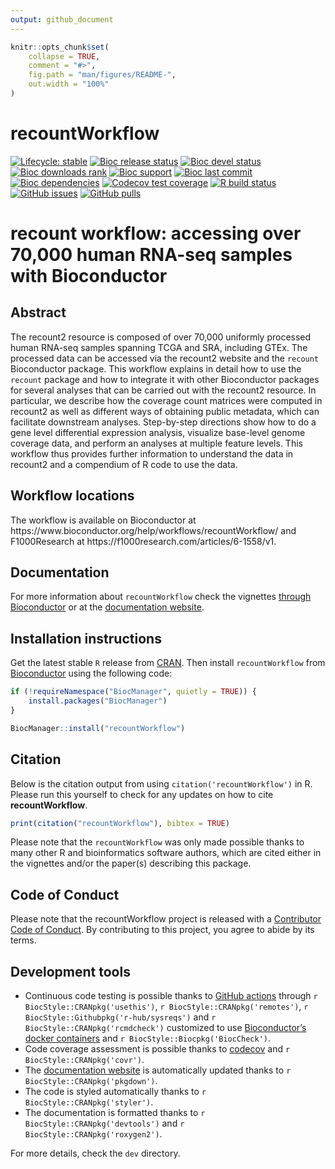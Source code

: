 ```yaml
---
output: github_document
---
```


<!-- README.md is generated from README.Rmd. Please edit that file -->

```r
knitr::opts_chunk$set(
    collapse = TRUE,
    comment = "#>",
    fig.path = "man/figures/README-",
    out.width = "100%"
)
```

# recountWorkflow

<!-- badges: start -->
[![Lifecycle: stable](https://img.shields.io/badge/lifecycle-stable-brightgreen.svg)](https://lifecycle.r-lib.org/articles/stages.html#stable)
[![Bioc release status](http://www.bioconductor.org/shields/build/release/workflows/recountWorkflow.svg)](https://bioconductor.org/checkResults/release/bioc-LATEST/recountWorkflow)
[![Bioc devel status](http://www.bioconductor.org/shields/build/devel/workflows/recountWorkflow.svg)](https://bioconductor.org/checkResults/devel/bioc-LATEST/recountWorkflow)
[![Bioc downloads rank](https://bioconductor.org/shields/downloads/release/recountWorkflow.svg)](http://bioconductor.org/packages/stats/workflows/recountWorkflow/)
[![Bioc support](https://bioconductor.org/shields/posts/recountWorkflow.svg)](https://support.bioconductor.org/tag/recountWorkflow)
[![Bioc last commit](https://bioconductor.org/shields/lastcommit/devel/workflows/recountWorkflow.svg)](http://bioconductor.org/checkResults/devel/bioc-LATEST/recountWorkflow/)
[![Bioc dependencies](https://bioconductor.org/shields/dependencies/release/recountWorkflow.svg)](https://bioconductor.org/packages/release/workflows/html/recountWorkflow.html#since)
[![Codecov test coverage](https://codecov.io/gh/LieberInstitute/recountWorkflow/branch/devel/graph/badge.svg)](https://codecov.io/gh/LieberInstitute/recountWorkflow?branch=devel)
[![R build status](https://github.com/LieberInstitute/recountWorkflow/workflows/R-CMD-check-bioc/badge.svg)](https://github.com/LieberInstitute/recountWorkflow/actions)
[![GitHub issues](https://img.shields.io/github/issues/LieberInstitute/recountWorkflow)](https://github.com/LieberInstitute/recountWorkflow/issues)
[![GitHub pulls](https://img.shields.io/github/issues-pr/LieberInstitute/recountWorkflow)](https://github.com/LieberInstitute/recountWorkflow/pulls)
<!-- badges: end -->

# recount workflow: accessing over 70,000 human RNA-seq samples with Bioconductor

## Abstract

The recount2 resource is composed of over 70,000 uniformly processed human RNA-seq samples spanning TCGA and SRA, including GTEx. The processed data can be accessed via the recount2 website and the `recount` Bioconductor package. This workflow explains in detail how to use the `recount` package and how to integrate it with other Bioconductor packages for several analyses that can be carried out with the recount2 resource. In particular, we describe how the coverage count matrices were computed in recount2 as well as different ways of obtaining public metadata, which can facilitate downstream analyses. Step-by-step directions show how to do a gene level differential expression analysis, visualize base-level genome coverage data, and perform an analyses at multiple feature levels. This workflow thus provides further information to understand the data in recount2 and a compendium of R code to use the data.

## Workflow locations 

The workflow is available on Bioconductor at https://www.bioconductor.org/help/workflows/recountWorkflow/ and F1000Research at https://f1000research.com/articles/6-1558/v1.

## Documentation

For more information about `recountWorkflow` check the vignettes [through Bioconductor](http://bioconductor.org/packages/recountWorkflow) or at the [documentation website](http://LieberInstitute.github.io/recountWorkflow).

## Installation instructions

Get the latest stable `R` release from [CRAN](http://cran.r-project.org/). Then install `recountWorkflow` from [Bioconductor](http://bioconductor.org/) using the following code:

```r
if (!requireNamespace("BiocManager", quietly = TRUE)) {
    install.packages("BiocManager")
}

BiocManager::install("recountWorkflow")
```

## Citation

Below is the citation output from using `citation('recountWorkflow')` in R. Please 
run this yourself to check for any updates on how to cite __recountWorkflow__.

```r
print(citation("recountWorkflow"), bibtex = TRUE)
```

Please note that the `recountWorkflow` was only made possible thanks to many other R and bioinformatics software authors, which are cited either in the vignettes and/or the paper(s) describing this package.

## Code of Conduct
  
Please note that the recountWorkflow project is released with a [Contributor Code of Conduct](https://contributor-covenant.org/version/2/0/CODE_OF_CONDUCT.html). By contributing to this project, you agree to abide by its terms.

## Development tools

* Continuous code testing is possible thanks to [GitHub actions](https://www.tidyverse.org/blog/2020/04/usethis-1-6-0/)  through `r BiocStyle::CRANpkg('usethis')`, `r BiocStyle::CRANpkg('remotes')`, `r BiocStyle::Githubpkg('r-hub/sysreqs')` and `r BiocStyle::CRANpkg('rcmdcheck')` customized to use [Bioconductor's docker containers](https://www.bioconductor.org/help/docker/) and `r BiocStyle::Biocpkg('BiocCheck')`.
* Code coverage assessment is possible thanks to [codecov](https://codecov.io/gh) and `r BiocStyle::CRANpkg('covr')`.
* The [documentation website](http://LieberInstitute.github.io/recountWorkflow) is automatically updated thanks to `r BiocStyle::CRANpkg('pkgdown')`.
* The code is styled automatically thanks to `r BiocStyle::CRANpkg('styler')`.
* The documentation is formatted thanks to `r BiocStyle::CRANpkg('devtools')` and `r BiocStyle::CRANpkg('roxygen2')`.

For more details, check the `dev` directory.
